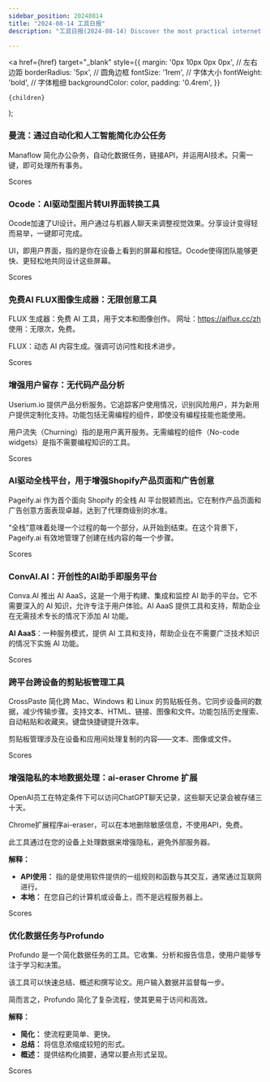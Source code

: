 ```yaml
---
sidebar_position: 20240814
title: "2024-08-14 工具日报"
description: "工具日报(2024-08-14) Discover the most practical internet software, AI tools, and products of 2024 through the Tools Daily!"

---
```



  <a
    href={href}
    target="_blank"
    style={{
      margin: '0px 10px 0px 0px', // 左右边距
      borderRadius: '5px', // 圆角边框
      fontSize: '1rem', // 字体大小
      fontWeight: 'bold', // 字体粗细
      backgroundColor: color,
      padding: '0.4rem',
    }}
  >
    {children}
  </a>
);

### 曼流：通过自动化和人工智能简化办公任务

Manaflow 简化办公杂务，自动化数据任务，链接API，并运用AI技术。只需一键，即可处理所有事务。

<Link href="/news/2024/08/14/Manaflow-Streamlining-Office-Tasks-with-Automation-and-AI" color="#B0C4DE">Scores</Link>

### Ocode：AI驱动型图片转UI界面转换工具

Ocode加速了UI设计。用户通过与机器人聊天来调整视觉效果。分享设计变得轻而易举，一键即可完成。

UI，即用户界面，指的是你在设备上看到的屏幕和按钮。Ocode使得团队能够更快、更轻松地共同设计这些屏幕。

<Link href="/news/2024/08/14/Ocode-AIPowered-ImagetoUI-Conversion-Tool" color="#B0C4DE">Scores</Link>

### 免费AI FLUX图像生成器：无限创意工具

FLUX 生成器：免费 AI 工具，用于文本和图像创作。
网址：https://aiflux.cc/zh
使用：无限次，免费。

FLUX：动态 AI 内容生成。强调可访问性和技术进步。

<Link href="/news/2024/08/14/Free-AI-FLUX-Image-Generator-Unlimited-Creative-Tool" color="#B0C4DE">Scores</Link>

### 增强用户留存：无代码产品分析

Userium.io 提供产品分析服务。它追踪客户使用情况，识别风险用户，并为新用户提供定制化支持。功能包括无需编程的组件，即使没有编程技能也能使用。

用户流失（Churning）指的是用户离开服务。无需编程的组件（No-code widgets）是指不需要编程知识的工具。

<Link href="/news/2024/08/14/Enhancing-User-Retention-with-NoCode-Product-Analytics" color="#B0C4DE">Scores</Link>

### AI驱动全栈平台，用于增强Shopify产品页面和广告创意

Pageify.ai 作为首个面向 Shopify 的全栈 AI 平台脱颖而出。它在制作产品页面和广告创意方面表现卓越，达到了代理商级别的水准。

“全栈”意味着处理一个过程的每一个部分，从开始到结束。在这个背景下，Pageify.ai 有效地管理了创建在线内容的每一个步骤。

<Link href="/news/2024/08/14/AIPowered-Full-Stack-Platform-for-Enhanced-Shopify-Product-P" color="#B0C4DE">Scores</Link>

### ConvAI.AI：开创性的AI助手即服务平台

Conva.AI 推出 AI AaaS，这是一个用于构建、集成和监控 AI 助手的平台。它不需要深入的 AI 知识，允许专注于用户体验。AI AaaS 提供工具和支持，帮助企业在无需技术专长的情况下添加 AI 功能。

**AI AaaS**：一种服务模式，提供 AI 工具和支持，帮助企业在不需要广泛技术知识的情况下实施 AI 功能。

<Link href="/news/2024/08/14/ConvaAI-The-Pioneering-AI-Assistant-as-a-Service-Platform" color="#B0C4DE">Scores</Link>

### 跨平台跨设备的剪贴板管理工具

CrossPaste 简化跨 Mac、Windows 和 Linux 的剪贴板任务。它同步设备间的数据，减少传输步骤。支持文本、HTML、链接、图像和文件。功能包括历史搜索、自动粘贴和收藏夹。键盘快捷键提升效率。

剪贴板管理涉及在设备和应用间处理复制的内容——文本、图像或文件。

<Link href="/news/2024/08/14/CrossPaste-Crossplatform-and-crossdevice-clipboard-managemen" color="#B0C4DE">Scores</Link>

### 增强隐私的本地数据处理：ai-eraser Chrome 扩展

OpenAI员工在特定条件下可以访问ChatGPT聊天记录，这些聊天记录会被存储三十天。

Chrome扩展程序ai-eraser，可以在本地删除敏感信息，不使用API，免费。

此工具通过在您的设备上处理数据来增强隐私，避免外部服务器。

**解释：**
- **API使用：** 指的是使用软件提供的一组规则和函数与其交互，通常通过互联网进行。
- **本地：** 在您自己的计算机或设备上，而不是远程服务器上。

<Link href="/news/2024/08/14/Enhancing-Privacy-with-Local-Data-Handling-The-aieraser-Chro" color="#B0C4DE">Scores</Link>

### 优化数据任务与Profundo

Profundo 是一个简化数据任务的工具。它收集、分析和报告信息，使用户能够专注于学习和决策。

该工具可以快速总结、概述和撰写论文。用户输入数据并监督每一步。

简而言之，Profundo 简化了复杂流程，使其更易于访问和高效。

**解释：**
- **简化：** 使流程更简单、更快。
- **总结：** 将信息浓缩成较短的形式。
- **概述：** 提供结构化摘要，通常以要点形式呈现。

<Link href="/news/2024/08/14/Streamlining-Data-Tasks-with-Profundo" color="#B0C4DE">Scores</Link>


